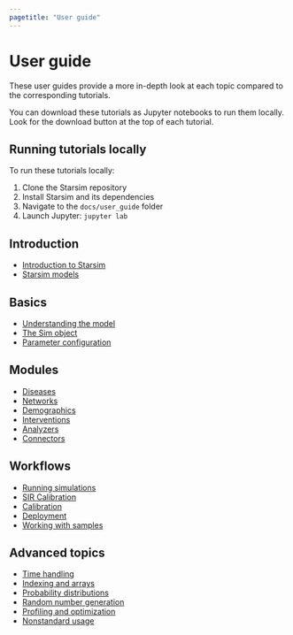 ```yaml
---
pagetitle: "User guide"
---
```


# User guide

These user guides provide a more in-depth look at each topic compared to the corresponding tutorials.

:::{.callout-note}
You can download these tutorials as Jupyter notebooks to run them locally. Look for the download button at the top of each tutorial.
:::

::: {.callout-tip}
## Running tutorials locally

To run these tutorials locally:

1. Clone the Starsim repository
2. Install Starsim and its dependencies
3. Navigate to the `docs/user_guide` folder
4. Launch Jupyter: `jupyter lab`
:::

## Introduction

- [Introduction to Starsim](user_guide/intro_starsim.ipynb)
- [Starsim models](user_guide/intro_models.ipynb)

## Basics

- [Understanding the model](user_guide/basics_model.ipynb)
- [The Sim object](user_guide/basics_sim.ipynb)
- [Parameter configuration](user_guide/basics_parameters.ipynb)

## Modules

- [Diseases](user_guide/modules_diseases.ipynb)
- [Networks](user_guide/modules_networks.ipynb)
- [Demographics](user_guide/modules_demographics.ipynb)
- [Interventions](user_guide/modules_interventions.ipynb)
- [Analyzers](user_guide/modules_analyzers.ipynb)
- [Connectors](user_guide/modules_connectors.ipynb)

## Workflows

- [Running simulations](user_guide/workflows_run.ipynb)
- [SIR Calibration](user_guide/workflows_sir_calibration.ipynb)
- [Calibration](user_guide/workflows_calibration.ipynb)
- [Deployment](user_guide/workflows_deploy.ipynb)
- [Working with samples](user_guide/workflows_samples.ipynb)

## Advanced topics

- [Time handling](user_guide/advanced_time.ipynb)
- [Indexing and arrays](user_guide/advanced_indexing.ipynb)
- [Probability distributions](user_guide/advanced_distributions.ipynb)
- [Random number generation](user_guide/advanced_random.ipynb)
- [Profiling and optimization](user_guide/advanced_profiling.ipynb)
- [Nonstandard usage](user_guide/advanced_nonstandard.ipynb)
